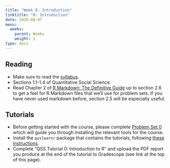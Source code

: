```yaml
---
title: "Week 0: Introduction"
linktitle: "0: Introduction"
date: 2020-08-07
menu:
  weeks:
    parent: Weeks
    weight: 1
type: docs
---
```




## Reading

- Make sure to read the [syllabus](/syllabus/).
- Sections 1.1-1.4 of Quantitative Social Science. 
- Read Chapter 2 of [R Markdown: The Definitive Guide](https://bookdown.org/yihui/rmarkdown/) up to section 2.6 to get a feel for R Markdown files that we'll use for problem sets. If you have never used markdown before, section 2.5 will be especially useful.  

## Tutorials

- Before getting started with the course, please complete [Problem Set 0][ps0] which will guide you through installing the relevant tools for the course. 
- Install the `qsslearnr` package that contains the tutorials, following [these instructions][tut]. 
- Complete "QSS Tutorial 0: Introduction to R" and upload the PDF report you produce at the end of the tutorial to Gradescope (see link at the top of this page). 


[ps0]: /assignments/00-r-intro/
[tut]: /assignments/tutorials/
